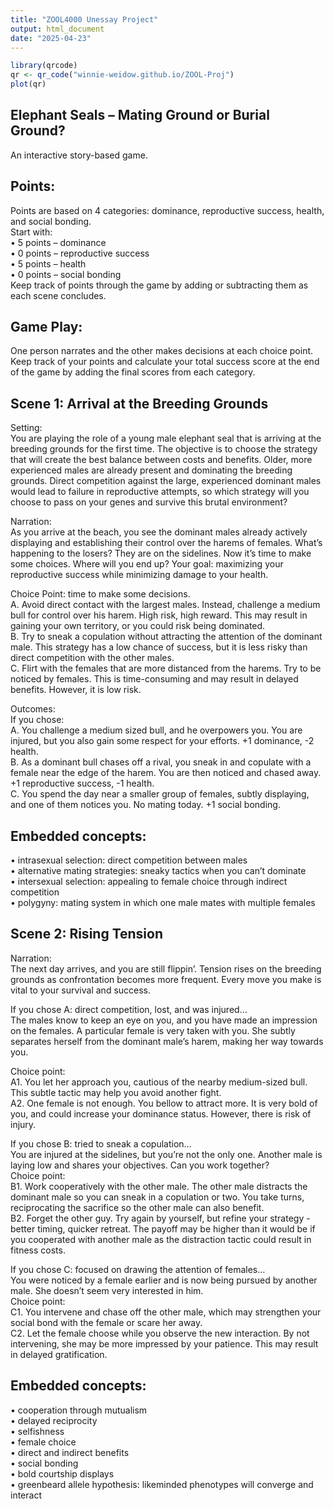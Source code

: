 ```yaml
---
title: "ZOOL4000 Unessay Project"
output: html_document
date: "2025-04-23"
---
```

```r
library(qrcode)
qr <- qr_code("winnie-weidow.github.io/ZOOL-Proj")
plot(qr)
```    

## Elephant Seals – Mating Ground or Burial Ground?    
An interactive story-based game.    
    
## Points:     
Points are based on 4 categories: dominance, reproductive success, health, and social bonding.    
Start with:    
•	5 points – dominance    
•	0 points – reproductive success    
•	5 points – health    
•	0 points – social bonding    
Keep track of points through the game by adding or subtracting them as each scene concludes.    
    
## Game Play:    
One person narrates and the other makes decisions at each choice point. Keep track of your points and calculate your total success score at the end of the game by adding the final scores from each category.    
    
## Scene 1: Arrival at the Breeding Grounds    
    
Setting:     
You are playing the role of a young male elephant seal that is arriving at the breeding grounds for the first time. The objective is to choose the strategy that will create the best balance between costs and benefits. Older, more experienced males are already present and dominating the breeding grounds. Direct competition against the large, experienced dominant males would lead to failure in reproductive attempts, so which strategy will you choose to pass on your genes and survive this brutal environment?
    
    
Narration:     
As you arrive at the beach, you see the dominant males already actively displaying and establishing their control over the harems of females. What’s happening to the losers? They are on the sidelines. Now it’s time to make some choices. Where will you end up?
Your goal: maximizing your reproductive success while minimizing damage to your health. 
    
    
Choice Point: time to make some decisions.    
A.	Avoid direct contact with the largest males. Instead, challenge a medium bull for control over his harem. High risk, high reward. This may result in gaining your own territory, or you could risk being dominated.    
B.	Try to sneak a copulation without attracting the attention of the dominant male. This strategy has a low chance of success, but it is less risky than direct competition with the other males.    
C.	Flirt with the females that are more distanced from the harems. Try to be noticed by females. This is time-consuming and may result in delayed benefits. However, it is low risk.    
    
    
Outcomes:     
If you chose:     
A.	You challenge a medium sized bull, and he overpowers you. You are injured, but you also gain some respect for your efforts. +1 dominance, -2 health.    
B.	As a dominant bull chases off a rival, you sneak in and copulate with a female near the edge of the harem. You are then noticed and chased away. +1 reproductive success, -1 health.    
C.	You spend the day near a smaller group of females, subtly displaying, and one of them notices you. No mating today. +1 social bonding.    
    
    
## Embedded concepts:     
•	intrasexual selection: direct competition between males    
•	alternative mating strategies: sneaky tactics when you can’t dominate    
•	intersexual selection: appealing to female choice through indirect competition    
•	polygyny: mating system in which one male mates with multiple females    
    
    
## Scene 2: Rising Tension    
    
    
Narration:     
The next day arrives, and you are still flippin’. Tension rises on the breeding grounds as confrontation becomes more frequent. Every move you make is vital to your survival and success.    
    
    
If you chose A: direct competition, lost, and was injured…    
The males know to keep an eye on you, and you have made an impression on the females. A particular female is very taken with you. She subtly separates herself from the dominant male’s harem, making her way towards you.    
    
    
Choice point:    
A1. You let her approach you, cautious of the nearby medium-sized bull. This subtle tactic may help you avoid another fight.    
A2. One female is not enough. You bellow to attract more. It is very bold of you, and could increase your dominance status. However, there is risk of injury.    
    
    
If you chose B: tried to sneak a copulation…    
You are injured at the sidelines, but you’re not the only one. Another male is laying low and shares your objectives. Can you work together?    
Choice point:    
B1. Work cooperatively with the other male. The other male distracts the dominant male so you can sneak in a copulation or two. You take turns, reciprocating the sacrifice so the other male can also benefit.    
B2. Forget the other guy. Try again by yourself, but refine your strategy - better timing, quicker retreat. The payoff may be higher than it would be if you cooperated with another male as the distraction tactic could result in fitness costs.    
    
    
If you chose C: focused on drawing the attention of females…    
You were noticed by a female earlier and is now being pursued by another male. She doesn’t seem very interested in him.     
Choice point:    
C1. You intervene and chase off the other male, which may strengthen your social bond with the female or scare her away.    
C2. Let the female choose while you observe the new interaction. By not intervening, she may be more impressed by your patience. This may result in delayed gratification.    
    
## Embedded concepts:     
•	cooperation through mutualism    
•	delayed reciprocity    
•	selfishness    
•	female choice    
•	direct and indirect benefits    
•	social bonding    
•	bold courtship displays    
•	greenbeard allele hypothesis: likeminded phenotypes will converge and interact    
